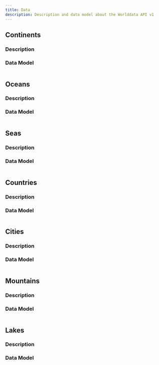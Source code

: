 ```yaml
---
title: Data
description: Description and data model about the Worlddata API v1
---
```


## Continents

### Description

### Data Model

```md filename="Version: V2"

```

## Oceans

### Description

### Data Model

```md filename="Version: V2"

```

## Seas

### Description

### Data Model

```md filename="Version: V2"

```

## Countries

### Description

### Data Model

```md filename="Version: V2"

```

## Cities

### Description

### Data Model

```md filename="Version: V2"

```

## Mountains

### Description

### Data Model

```md filename="Version: V2"

```

## Lakes

### Description

### Data Model

```md filename="Version: V2"

```

